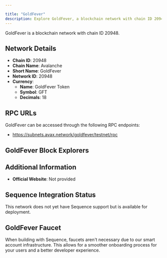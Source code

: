 ```yaml
---

title: "GoldFever"
description: Explore GoldFever, a blockchain network with chain ID 20948. Learn about its native currency, GoldFever Token, and how to interact with the network.
---
```




GoldFever is a blockchain network with chain ID 20948.

## Network Details

- **Chain ID**: 20948
- **Chain Name**: Avalanche
- **Short Name**: GoldFever
- **Network ID**: 20948
- **Currency**: 
  - **Name**: GoldFever Token
  - **Symbol**: GFT
  - **Decimals**: 18

## RPC URLs

GoldFever can be accessed through the following RPC endpoints:

- https://subnets.avax.network/goldfever/testnet/rpc

## GoldFever Block Explorers



## Additional Information

- **Official Website**: Not provided

## Sequence Integration Status

This network does not yet have Sequence support but is available for deployment.

## GoldFever Faucet

When building with Sequence, faucets aren't necessary due to our smart account infrastructure. This allows for a smoother onboarding process for your users and a better developer experience.
